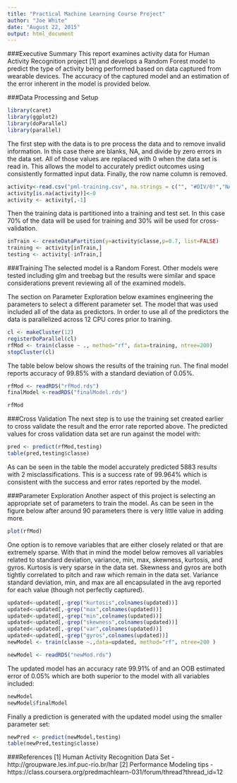 ```yaml
---
title: "Practical Machine Learning Course Project"
author: "Joe White"
date: "August 22, 2015"
output: html_document
---
```


###Executive Summary
This report examines activity data for Human Activity Recognition project [1] and develops a Random Forest model to predict the type of activity being performed based on data captured from wearable devices. The accuracy of the captured model and an estimation of the error inherent in the model is provided below.


###Data Processing and Setup


```r
library(caret)
library(ggplot2)
library(doParallel)
library(parallel)
```
The first step with the data is to pre process the data and to remove invalid information. In this case there are blanks, NA, and divide by zero errors in the data set. All of those values are replaced with 0 when the data set is read in. This allows the model to accurately predict outcomes using consistently formatted input data. Finally, the row name column is removed.

```r
activity<-read.csv("pml-training.csv", na.strings = c("", "#DIV/0!","NA"))
activity[is.na(activity)]<-0
activity <- activity[,-1]
```

Then the training data is partitioned into a training and test set. In this case 70% of the data will be used for training and 30% will be used for cross-validation.
```r
inTrain <- createDataPartition(y=activity$classe,p=0.7, list=FALSE)
training <- activity[inTrain,]
testing <- activity[-inTrain,]
```

###Training
The selected model is a Random Forest. Other models were tested including glm and treebag but the results were similar and space considerations prevent reviewing all of the examined models.

The section on Parameter Exploration below examines engineering the parameters to select a different parameter set. The model that was used included all of the data as predictors. In order to use all of the predictors the data is parallelized across 12 CPU cores prior to training.

```r

cl <- makeCluster(12)
registerDoParallel(cl)
rfMod <- train(classe ~ ., method="rf", data=training, ntree=200)
stopCluster(cl)

```

The table below below shows the results of the training run. The final model reports accuracy of 99.85% with a standard deviation of 0.05%. 

```r

rfMod <- readRDS("rfMod.rds")
finalModel <-readRDS("finalModel.rds")
```

```r
rfMod


```

###Cross Validation
The next step is to use the training set created earlier to cross validate the result and the error rate reported above. The predicted values for cross validation data set are run against the model with:

```r

pred <- predict(rfMod,testing)
table(pred,testing$classe)
```

As can be seen in the table the model accurately predicted 5883 results with 2 misclassifications. This is a success rate of 99.964% which is consistent with the success and error rates reported by the model.


###Parameter Exploration
Another aspect of this project is selecting an appropriate set of parameters to train the model. As can be seen in the figure below after around 90 parameters there is very little value in adding more. 

```r
plot(rfMod)
```

One option is to remove variables that are either closely related or that are extremely sparse. With that in mind the model below removes all variables related to standard deviation, variance, min, max, skewness, kurtosis, and gyros. Kurtosis is very sparse in the data set. Skewness and gyros are both tightly correlated to pitch and raw which remain in the data set. Variance standard deviation, min, and max are all encapsulated in the avg reported for each value (though not perfectly captured).


```r
updated<-updated[,-grep("kurtosis",colnames(updated))]
updated<-updated[,-grep("max",colnames(updated))]
updated<-updated[,-grep("min",colnames(updated))]
updated<-updated[,-grep("skewness",colnames(updated))]
updated<-updated[,-grep("var",colnames(updated))]
updated<-updated[,-grep("gyros",colnames(updated))]
newModel <- train(classe ~.,data=updated, method="rf", ntree=200 )
```

```r
newModel <- readRDS("newMod.rds")
```

The updated model has an accuracy rate 99.91% of and an OOB estimated error of 0.05% which are both superior to the model with all variables included:
```r
newModel
newModel$finalModel
```


Finally a prediction is generated with the updated model using the smaller parameter set:

```r

newPred <- predict(newModel,testing)
table(newPred,testing$classe)
```
###References
[1] Human Activity Recognition Data Set - http://groupware.les.inf.puc-rio.br/har
[2] Performance Modeling tips - https://class.coursera.org/predmachlearn-031/forum/thread?thread_id=12
